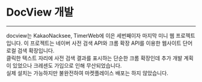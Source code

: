 # DocView 개발

---

docview는 KakaoNacksee, TimerWeb에 이은 세번째이자 마지막 미니 웹 프로젝트입니다. 이 프로젝트는 네이버 사전 검색 API와 크롬 확장 API를 이용한 웹사이트 단어 로컬 검색 확장입니다.  
클릭한 텍스트 자리에 사전 검색 결과를 표시하는 단순한 크롬 확장인데 추가 개발 계획이 있었으나 크레센도 가입으로 인해 무산되었습니다.  
실제 설치는 가능하지만 불완전하여 마켓플레이스 배포는 하지 않았습니다.

<RepoCard username="sharlottes" repository="docview" />
